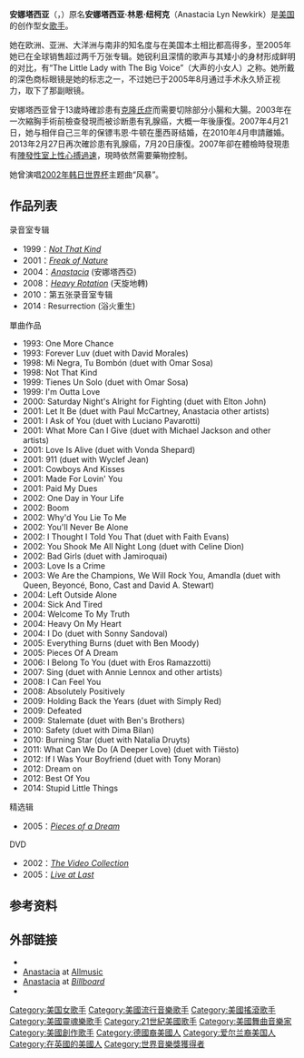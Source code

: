 {{otheruses}}
{{NoteTA
|G1=Show
|G2=Music
}}
{{Infobox musical artist
| name                = Anastacia
| image               = Anastacia-4006.jpg
| caption             = 
| background          = solo_singer
| birth_name          = Anastacia Lyn Newkirk
| birth_date          = {{birth date and age|mf=yes|1968|9|17}}
| birth_place         = 美国[[伊利诺伊州|伊利诺伊州]][[芝加哥|芝加哥]]

| Genre      = {{Flatlist|
* [[流行搖滾|流行搖滾]]<ref>{{cite web|url=https://www.mirror.co.uk/all-about/anastacia|access-date=18 August 2018|title=Anastacia|website=Mirror|date=1 June 2018|archive-date=2020-09-19|archive-url=https://web.archive.org/web/20200919155024/https://www.mirror.co.uk/all-about/anastacia|dead-url=no}}</ref>
* {{tsl|en|blue eyed soul||blue eyed soul}}<ref name="The New York Times">{{cite web|url=https://www.nytimes.com/2000/07/05/style/05iht-records.t.html|title=A Few Good Sounds for Summer|website=[[纽约时报|纽约时报]]|quote=Anastacia is a young blue-eyed soul singer and songwriter of some poise and considerable promise from New York|author=Mike Zwerin|access-date=2020-01-07|archive-date=2016-03-05|archive-url=https://web.archive.org/web/20160305022049/http://www.nytimes.com/2000/07/05/style/05iht-records.t.html|dead-url=no}}</ref>
* [[流行舞曲|流行舞曲]]<ref name="AM">{{Allmusic|artist|mn0000031442|Anastacia}}</ref>
}}
| instrument          = 
| occupation          = {{Flatlist|
* 创作歌手
* [[音樂製作人|音樂製作人]] 
* 舞者
* 时装设计师
* 导师
* [[博愛精神|慈善家]]
}}
| years_active        = 1990–至今
| label               = {{Flatlist|
* [[史诗唱片|史诗唱片]] 
* [[水星唱片|水星唱片]] 
* [[BMG_音樂版權管理公司|BMG 音樂版權管理公司]] 
* [[索尼音樂娛樂|索尼音樂娛樂]]
* [[环球音乐集团|环球音乐集团]]
}}
| associated_acts     = {{Flatlist|
*[[鲁契亚诺·帕瓦罗蒂|鲁契亚诺·帕瓦罗蒂]]
*[[艾爾頓·約翰|艾爾頓·約翰]]
*[[艾羅斯·拉瑪佐第|艾羅斯·拉瑪佐第]] 
*[[夏卡·康|夏卡·康]] 
*[[迈克尔·杰克逊|迈克尔·杰克逊]]
*{{tsl|en|Natalia Druyts||Natalia Druyts}} 
*{{tsl|en|Ben's Brother||Ben's Brother}} 
*[[季马·比兰|季马·比兰]] 
*[[席琳·狄翁|席琳·狄翁]]
*[[瓊·邦·喬飛|瓊·邦·喬飛]]
*{{tsl|en|David Morales||David Morales}}
*{{tsl|en|Faith Evans||Faith Evans}}
*[[傑米羅奎爾|傑米羅奎爾]]
*{{tsl|en|Auryn||Auryn}}
}}
| website             = {{URL|http://anastacia.com/}}
}}

'''安娜塔西亚'''（{{lang-en|Anastacia}}，{{bd|1968年|9月17日|catIdx=A}}）原名'''安娜塔西亚·林恩·纽柯克'''（Anastacia Lyn Newkirk）是[[美国|美国]]的创作型女[[歌手|歌手]]。

她在欧洲、亚洲、大洋洲与南非的知名度与在美国本土相比都高得多，至2005年她已在全球销售超过两千万张专辑。她锐利且深情的歌声与其矮小的身材形成鲜明的对比，有“The Little Lady with The Big Voice”（大声的小女人）之称。她所戴的深色商标眼镜是她的标志之一，不过她已于2005年8月通过手术永久矫正视力，取下了那副眼镜。

安娜塔西亚曾于13歲時確診患有[[克隆氏症|克隆氏症]]而需要切除部分小腸和大腸。2003年在一次縮胸手術前檢查發現而被诊断患有乳腺癌，大概一年後康復。2007年4月21日，她与相伴自己三年的保镖韦恩·牛顿在墨西哥结婚，在2010年4月申請離婚。2013年2月27日再次確診患有乳腺癌，7月20日康復。2007年卻在體檢時發現患有[[陣發性室上性心搏過速|陣發性室上性心搏過速]]，現時依然需要藥物控制。

她曾演唱[[2002年世界杯|2002年韩日世界杯]]主题曲“风暴”。

==作品列表==
录音室专辑
* 1999：''[[Not_That_Kind|Not That Kind]]''
* 2001：''[[Freak_of_Nature|Freak of Nature]]''
* 2004：''[[Anastacia_(album)|Anastacia]]'' (安娜塔西亞)
* 2008：''[[Heavy_Rotation_(Anastacia_album)|Heavy Rotation]]'' (天旋地轉)
* 2010：第五张录音室专辑
* 2014 : Resurrection (浴火重生)


單曲作品
* 1993: One More Chance
* 1993: Forever Luv (duet with David Morales)
* 1998: Mi Negra, Tu Bombón (duet with Omar Sosa)
* 1998: Not That Kind
* 1999: Tienes Un Solo (duet with Omar Sosa)
* 1999: I'm Outta Love
* 2000: Saturday Night's Alright for Fighting (duet with Elton John)
* 2001: Let It Be (duet with Paul McCartney, Anastacia other artists)
* 2001: I Ask of You (duet with Luciano Pavarotti)
* 2001: What More Can I Give (duet with Michael Jackson and other artists)
* 2001: Love Is Alive (duet with Vonda Shepard)
* 2001: 911 (duet with Wyclef Jean)
* 2001: Cowboys And Kisses
* 2001: Made For Lovin' You
* 2001: Paid My Dues
* 2002: One Day in Your Life
* 2002: Boom
* 2002: Why'd You Lie To Me
* 2002: You'll Never Be Alone
* 2002: I Thought I Told You That (duet with Faith Evans)
* 2002: You Shook Me All Night Long (duet with Celine Dion)
* 2002: Bad Girls (duet with Jamiroquai)
* 2003: Love Is a Crime
* 2003: We Are the Champions, We Will Rock You, Amandla (duet with Queen, Beyoncé, Bono, Cast and David A. Stewart)
* 2004: Left Outside Alone
* 2004: Sick And Tired
* 2004: Welcome To My Truth
* 2004: Heavy On My Heart
* 2004: I Do (duet with Sonny Sandoval)
* 2005: Everything Burns (duet with Ben Moody)
* 2005: Pieces Of A Dream
* 2006: I Belong To You (duet with Eros Ramazzotti)
* 2007: Sing (duet with Annie Lennox and other artists)
* 2008: I Can Feel You
* 2008: Absolutely Positively
* 2009: Holding Back the Years (duet with Simply Red)
* 2009: Defeated
* 2009: Stalemate (duet with Ben's Brothers)
* 2010: Safety (duet with Dima Bilan)
* 2010: Burning Star (duet with Natalia Druyts)
* 2011: What Can We Do (A Deeper Love) (duet with Tiësto)
* 2012: If I Was Your Boyfriend (duet with Tony Moran)
* 2012: Dream on
* 2012: Best Of You
* 2014: Stupid Little Things


精选辑
* 2005：''[[Pieces_of_a_Dream_(album)|Pieces of a Dream]]''

DVD
* 2002：''[[The_Video_Collection_(Anastacia_video)|The Video Collection]]''
* 2005：''[[Live_at_Last_(Anastacia_video)|Live at Last]]''

==参考资料==
{{Reflist}}

==外部链接==
{{commons category|Anastacia}}
* {{official website|http://www.anastacia.com}}
* [http://www.allmusic.com/artist/anastacia-mn0000031442 Anastacia] {{Wayback|url=http://www.allmusic.com/artist/anastacia-mn0000031442 |date=20210227082946 }} at [[Allmusic|Allmusic]]
* [http://www.billboard.com/artist/279023/anastacia Anastacia] {{Wayback|url=http://www.billboard.com/artist/279023/anastacia |date=20170923022848 }} at ''[[Billboard_(magazine)|Billboard]]''
* {{IMDb name|1049461}}

{{Authority control}}
{{DEFAULTSORT:Anastacia}}
[[Category:美国女歌手|Category:美国女歌手]]
[[Category:美國流行音樂歌手|Category:美國流行音樂歌手]]
[[Category:美國搖滾歌手|Category:美國搖滾歌手]]
[[Category:美國靈魂樂歌手|Category:美國靈魂樂歌手]]
[[Category:21世紀美國歌手|Category:21世紀美國歌手]]
[[Category:美國舞曲音樂家|Category:美國舞曲音樂家]]
[[Category:美國創作歌手|Category:美國創作歌手]]
[[Category:德國裔美國人|Category:德國裔美國人]]
[[Category:爱尔兰裔美国人|Category:爱尔兰裔美国人]]
[[Category:在英國的美國人|Category:在英國的美國人]]
[[Category:世界音樂獎獲得者|Category:世界音樂獎獲得者]]